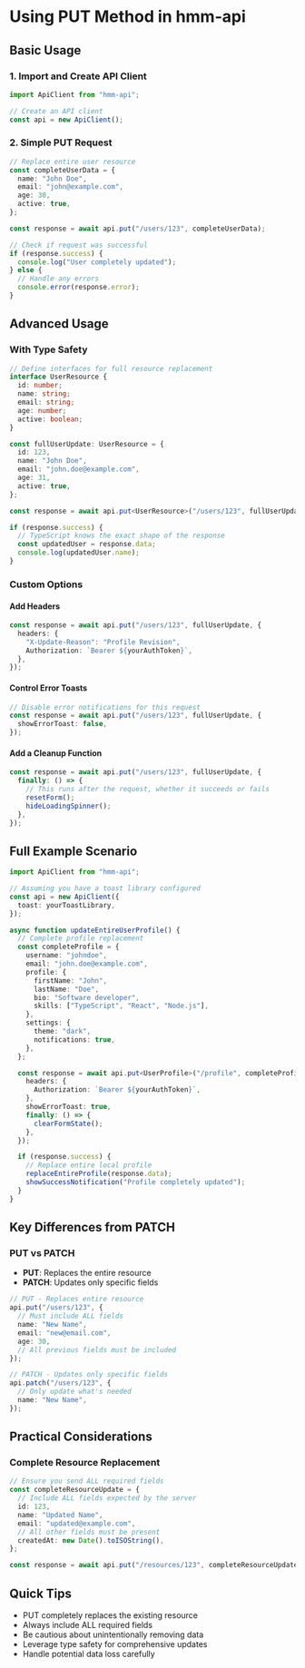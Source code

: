# Using PUT Method in hmm-api

## Basic Usage

### 1. Import and Create API Client

```typescript
import ApiClient from "hmm-api";

// Create an API client
const api = new ApiClient();
```

### 2. Simple PUT Request

```typescript
// Replace entire user resource
const completeUserData = {
  name: "John Doe",
  email: "john@example.com",
  age: 30,
  active: true,
};

const response = await api.put("/users/123", completeUserData);

// Check if request was successful
if (response.success) {
  console.log("User completely updated");
} else {
  // Handle any errors
  console.error(response.error);
}
```

## Advanced Usage

### With Type Safety

```typescript
// Define interfaces for full resource replacement
interface UserResource {
  id: number;
  name: string;
  email: string;
  age: number;
  active: boolean;
}

const fullUserUpdate: UserResource = {
  id: 123,
  name: "John Doe",
  email: "john.doe@example.com",
  age: 31,
  active: true,
};

const response = await api.put<UserResource>("/users/123", fullUserUpdate);

if (response.success) {
  // TypeScript knows the exact shape of the response
  const updatedUser = response.data;
  console.log(updatedUser.name);
}
```

### Custom Options

#### Add Headers

```typescript
const response = await api.put("/users/123", fullUserUpdate, {
  headers: {
    "X-Update-Reason": "Profile Revision",
    Authorization: `Bearer ${yourAuthToken}`,
  },
});
```

#### Control Error Toasts

```typescript
// Disable error notifications for this request
const response = await api.put("/users/123", fullUserUpdate, {
  showErrorToast: false,
});
```

#### Add a Cleanup Function

```typescript
const response = await api.put("/users/123", fullUserUpdate, {
  finally: () => {
    // This runs after the request, whether it succeeds or fails
    resetForm();
    hideLoadingSpinner();
  },
});
```

## Full Example Scenario

```typescript
import ApiClient from "hmm-api";

// Assuming you have a toast library configured
const api = new ApiClient({
  toast: yourToastLibrary,
});

async function updateEntireUserProfile() {
  // Complete profile replacement
  const completeProfile = {
    username: "johndoe",
    email: "john.doe@example.com",
    profile: {
      firstName: "John",
      lastName: "Doe",
      bio: "Software developer",
      skills: ["TypeScript", "React", "Node.js"],
    },
    settings: {
      theme: "dark",
      notifications: true,
    },
  };

  const response = await api.put<UserProfile>("/profile", completeProfile, {
    headers: {
      Authorization: `Bearer ${yourAuthToken}`,
    },
    showErrorToast: true,
    finally: () => {
      clearFormState();
    },
  });

  if (response.success) {
    // Replace entire local profile
    replaceEntireProfile(response.data);
    showSuccessNotification("Profile completely updated");
  }
}
```

## Key Differences from PATCH

### PUT vs PATCH

- **PUT**: Replaces the entire resource
- **PATCH**: Updates only specific fields

```typescript
// PUT - Replaces entire resource
api.put("/users/123", {
  // Must include ALL fields
  name: "New Name",
  email: "new@email.com",
  age: 30,
  // All previous fields must be included
});

// PATCH - Updates only specific fields
api.patch("/users/123", {
  // Only update what's needed
  name: "New Name",
});
```

## Practical Considerations

### Complete Resource Replacement

```typescript
// Ensure you send ALL required fields
const completeResourceUpdate = {
  // Include ALL fields expected by the server
  id: 123,
  name: "Updated Name",
  email: "updated@example.com",
  // All other fields must be present
  createdAt: new Date().toISOString(),
};

const response = await api.put("/resources/123", completeResourceUpdate);
```

## Quick Tips

- PUT completely replaces the existing resource
- Always include ALL required fields
- Be cautious about unintentionally removing data
- Leverage type safety for comprehensive updates
- Handle potential data loss carefully

